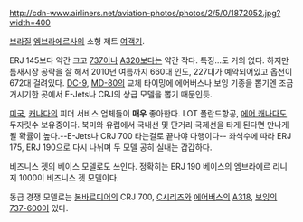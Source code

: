 http://cdn-www.airliners.net/aviation-photos/photos/2/5/0/1872052.jpg?width=400

[[브라질]] [[엠브라에르]]사의 소형 제트 [[여객기]].

ERJ 145보다 약간 크고 [[737]]이나 [[A320]]보다는 약간 작다. 특징...도 거의 없다. 하지만 틈새시장 공략을 잘 해서 2010년 여름까지 660대 인도, 227대가 예약되어있고 옵션이 672대 걸려있다. [[DC-9]], [[MD-80]]의 교체 타이밍에 에어버스나 보잉 기종을 뽑기엔 조금 거시기한 곳에서 E-Jets나 CRJ의 상급 모델을 뽑기 때문인듯.

[[미국]], [[캐나다]]의 피더 서비스 업체들이 '''매우''' 좋아한다. LOT 폴란드항공, [[에어 캐나다]]도 두자릿수 보유중이다. 북미와 유럽에서 국내선 및 단거리 국제선을 타게 된다면 만나게 될 확률이 높다.--E-Jets나 CRJ 700 타는걸로 끝나야 다행이다-- 좌석수에 따라 ERJ 175, ERJ 190으로 다시 나뉘며 두 모델 공히 실내는 갑갑하다.

비즈니스 젯의 베이스 모델로도 쓰인다. 정확히는 ERJ 190 베이스의 엠브라에르 리니지 1000이 비즈니스 젯 모델이다.

동급 경쟁 모델로는 [[봄바르디어]]의 CRJ 700, [[C시리즈]]와 [[에어버스]]의 [[A320|A318]], [[보잉]]의 [[737#s-2.3.1|737-600]]이 있다.
